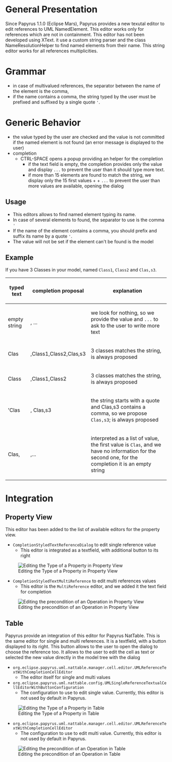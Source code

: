 =General Presentation=
Since Papyrus 1.1.0 (Eclipse Mars), Papyrus provides a new texutal editor to edit references to UML NamedElement. This editor works only for references which are not in containment.
This editor has not been developed using XText. it use a custom string parser and the class NameResolutionHelper to find named elements from their name.
This string editor works for all references multiplicities.

=Grammar=
* in case of multivalued references, the separator between the name of the element is the comma,
* if the name contains a comma, the string typed by the user must be prefixed and suffixed by a single quote <code>'</code>.

=Generic Behavior=
* the value typed by the user are checked and the value is not committed if the named element is not found (an error message is displayed to the user)
* completion
**CTRL-SPACE opens a popup providing an helper for the completion
*** if the text field is empty, the completion provides only the <code><Undefined></code> value and display <code>...</code> to prevent the user than it should type more text.
*** if more than 15 elements are found to match the string, we display only the 15 first values + <code><Undefined></code> + <code>...</code> to prevent the user than more values are available, opening the dialog

==Usage==
* This editors allows to find named element typing its name. 
* In case of several elements to found, the separator to use is the comma <code>'</code>
* If the name of the element contains a comma, you should prefix and suffix its name by a quote <code>'</code>.
* The value will not be set if the element can't be found is the model

==Example==
If you have 3 Classes in your model, named <code>Class1</code>, <code>Class2</code> and <code>Clas,s3</code>.
{| class="wikitable" border="1" cellspacing="0"
! style="font-weight: bold;" | typed text
! style="font-weight: bold;" | completion proposal
! style="font-weight: bold;" | explanation
|-
| empty string
| <Undefined>, ...
| we look for nothing, so we provide the <code><Undefined></code> value and <code>...</code> to ask to the user to write more text
|-
| Clas
| <Undefined>,Class1,Class2,Clas,s3
| 3 classes matches the string, <code><Undefined></code> is always proposed
|-
| Class
| <Undefined>,Class1,Class2
| 3 classes matches the string, <code><Undefined></code>is always proposed
|-
| 'Clas
| <Undefined>, Clas,s3
| the string starts with a quote and Clas,s3 contains a comma, so we propose <code>Clas,s3</code>; <code><Undefined></code> is always proposed
|-
| Clas,
| <Undefined>,...
| interpreted as a list of value, the first value is <code>Clas</code>, and we have no information for the second one, for the completion it is an empty string
|}

=Integration=
==Property View==
This editor has been added to the list of available editors for the property view.
* <code>CompletionStyledTextReferenceDialog</code> to edit single reference value
** This editor is integrated as a textfield, with additional button to its right
[[File:images/Editing_the_Type_of_a_Property_in_Property_View.png|Editing the Type of a Property in Property View]]
* <code>CompletionStyledTextMultiReference</code> to edit multi references values
**This editor is the <code>MultiReference</code> editor, and we added it the text field for completion
[[File:images/Editing_the_precondition_of_an_Operation_in_Property_View.png|Editing the precondition of an Operation in Property View]]

==Table==
Papyrus provide an integration of this editor for Papyrus NatTable. This is the same editor for single and multi references. 
It is a textfield, with a button displayed to its right. This button allows to the user to open the dialog to choose the reference too.
It allows to the user to edit the cell as text or selected the new value directly in the model tree with the dialog
*<code>org.eclipse.papyrus.uml.nattable.manager.cell.editor.UMLReferenceTextWithCompletionCellEditor</code>
**The editor itself for single and multi values
*<code>org.eclipse.papyrus.uml.nattable.config.UMLSingleReferenceTextualCellEditorWithButtonConfiguration</code>
**The configuration to use to edit single value. Currently, this editor is not used by default in Papyrus.
[[File:images/Editing_the_Type_of_a_Property_in_Table.png |Editing the Type of a Property in Table]]
*<code>org.eclipse.papyrus.uml.nattable.manager.cell.editor.UMLReferenceTextWithCompletionCellEditor</code>
**The configuration to use to edit multi value. Currently, this editor is not used by default in Papyrus.
[[File:images/Editing_the_precondition_of_an_Operation_in_Table_View.png|Editing the precondition of an Operation in Table]]
